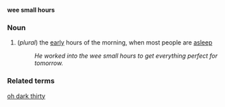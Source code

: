 '''wee small hours'''
===Noun===
# (''plural'') the [[early]] hours of the morning, when most people are [[asleep]]
#:''He worked into the wee small hours to get everything perfect for tomorrow.''

===Related terms===
[[oh dark thirty]]